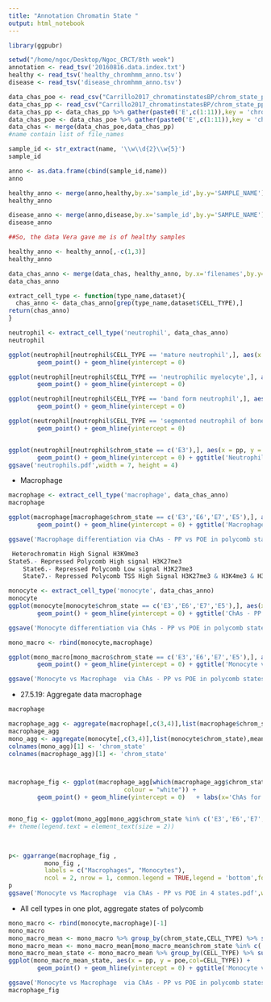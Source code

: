 ```yaml
---
title: "Annotation Chromatin State "
output: html_notebook
---
```

```r
library(ggpubr)
```

```r
setwd("/home/ngoc/Desktop/Ngoc_CRCT/8th week")
annotation <- read_tsv('20160816.data.index.txt')
healthy <- read_tsv('healthy_chromhmm_anno.tsv')
disease <- read_tsv('disease_chromhmm_anno.tsv')
```

```r
data_chas_poe <- read_csv("Carrillo2017_chromatinstatesBP/chrom_state_poe.csv")
data_chas_pp <- read_csv("Carrillo2017_chromatinstatesBP/chrom_state_pp.csv")
data_chas_pp <- data_chas_pp %>% gather(paste0('E',c(1:11)),key = 'chrom_state',value = 'pp')
data_chas_poe <- data_chas_poe %>% gather(paste0('E',c(1:11)),key = 'chrom_state',value = 'poe')
data_chas <- merge(data_chas_poe,data_chas_pp)
#name contain list of file_names
```

```r
sample_id <- str_extract(name, '\\w\\d{2}\\w{5}')
sample_id
```
```r
anno <- as.data.frame(cbind(sample_id,name))
anno
```

```r
healthy_anno <- merge(anno,healthy,by.x='sample_id',by.y='SAMPLE_NAME')
healthy_anno
```
```r
disease_anno <- merge(anno,disease,by.x='sample_id',by.y='SAMPLE_NAME')
disease_anno

##So, the data Vera gave me is of healthy samples
```
```r
healthy_anno <- healthy_anno[,-c(1,3)]
healthy_anno
```


```r
data_chas_anno <- merge(data_chas, healthy_anno, by.x='filenames',by.y='name')
data_chas_anno
```





```r
extract_cell_type <- function(type_name,dataset){
  chas_anno <- data_chas_anno[grep(type_name,dataset$CELL_TYPE),]
return(chas_anno)
}
```

```r
neutrophil <- extract_cell_type('neutrophil', data_chas_anno)
neutrophil
```

```r

ggplot(neutrophil[neutrophil$CELL_TYPE == 'mature neutrophil',], aes(x = pp, y = poe,col=chrom_state)) + 
        geom_point() + geom_hline(yintercept = 0)

```



```r
ggplot(neutrophil[neutrophil$CELL_TYPE == 'neutrophilic myelocyte',], aes(x = pp, y = poe,col=chrom_state)) + 
        geom_point() + geom_hline(yintercept = 0)

```


```r
ggplot(neutrophil[neutrophil$CELL_TYPE == 'band form neutrophil',], aes(x = pp, y = poe,col=chrom_state)) + 
        geom_point() + geom_hline(yintercept = 0)
```



```r
ggplot(neutrophil[neutrophil$CELL_TYPE == 'segmented neutrophil of bone marrow',], aes(x = pp, y = poe,col=chrom_state)) + 
        geom_point() + geom_hline(yintercept = 0)
```
```r

```

```r
ggplot(neutrophil[neutrophil$chrom_state == c('E3'),], aes(x = pp, y = poe,col=CELL_TYPE)) + 
        geom_point() + geom_hline(yintercept = 0) + ggtitle('Neutrophil differentiation via ChAs - PP vs POE')
ggsave('neutrophils.pdf',width = 7, height = 4)
```




- Macrophage

```r
macrophage <- extract_cell_type('macrophage', data_chas_anno)
macrophage

ggplot(macrophage[macrophage$chrom_state == c('E3','E6','E7','E5'),], aes(x = pp, y = poe,col=chrom_state,shape=CELL_TYPE)) + 
        geom_point() + geom_hline(yintercept = 0) + ggtitle('Macrophage differentiation via ChAs - PP vs POE in polycomb states') + scale_colour_discrete(labels=c('E3:Heterochromatin High Signal H3K9me3','E5:Repressed Polycomb High signal H3K27me3','E6:Repressed Polycomb Low signal H3K27me3','E7:Repressed Polycomb TSS High Signal H3K27me3 & H3K4me3 & H3K4me1'))  + theme(legend.text = element_text(size = 4)) + labs(x='ChAs for Promoter-Promoter',y='ChAs for Promoter-Other Ends')

ggsave('Macrophage differentiation via ChAs - PP vs POE in polycomb states.pdf',width = 7, height = 4.5)
```


```r
 Heterochromatin High Signal H3K9me3
State5.- Repressed Polycomb High signal H3K27me3
	State6.- Repressed Polycomb Low signal H3K27me3 
	State7.- Repressed Polycomb TSS High Signal H3K27me3 & H3K4me3 & H3K4me1
```




```r
monocyte <- extract_cell_type('monocyte', data_chas_anno)
monocyte
ggplot(monocyte[monocyte$chrom_state == c('E3','E6','E7','E5'),], aes(x = pp, y = poe,col=chrom_state) + 
        geom_point() + geom_hline(yintercept = 0) + ggtitle('ChAs - PP vs POE in polycomb states of Monocytes') + scale_colour_discrete(labels=c('E3:Heterochromatin High Signal H3K9me3','E5:Repressed Polycomb High signal H3K27me3','E6:Repressed Polycomb Low signal H3K27me3','E7:Repressed Polycomb TSS High Signal H3K27me3 & H3K4me3 & H3K4me1'))  + theme(legend.text = element_text(size = 4)) + labs(x='ChAs for Promoter-Promoter',y='ChAs for Promoter-Other Ends')

ggsave('Monocyte differentiation via ChAs - PP vs POE in polycomb states.pdf',width = 7, height = 4.5)
```



```r
mono_macro <- rbind(monocyte,macrophage)

ggplot(mono_macro[mono_macro$chrom_state == c('E3','E6','E7','E5'),], aes(x = pp, y = poe,col=CELL_TYPE,shape=chrom_state)) + 
        geom_point() + geom_hline(yintercept = 0) + ggtitle('Monocyte vs Macrophage  via ChAs - PP vs POE in polycomb states') + scale_shape_discrete(name='chromatin states',labels=c('E3:Heterochromatin High Signal H3K9me3','E5:Repressed Polycomb High signal H3K27me3','E6:Repressed Polycomb Low signal H3K27me3','E7:Repressed Polycomb TSS High Signal H3K27me3 & H3K4me3 & H3K4me1'))  + theme(legend.text = element_text(size = 4),plot.title = element_text(size=9,colour = 'blue',face = 'bold')) + labs(x='ChAs for Promoter-Promoter',y='ChAs for Promoter-Other Ends') + scale_color_discrete(name='Cell types')

ggsave('Monocyte vs Macrophage  via ChAs - PP vs POE in polycomb states.pdf',width = 7, height = 4.5)
```


- 27.5.19: Aggregate data macrophage

```r
macrophage

macrophage_agg <- aggregate(macrophage[,c(3,4)],list(macrophage$chrom_state),mean)
macrophage_agg
mono_agg <- aggregate(monocyte[,c(3,4)],list(monocyte$chrom_state),mean)
colnames(mono_agg)[1] <- 'chrom_state'
colnames(macrophage_agg)[1] <- 'chrom_state'



macrophage_fig <- ggplot(macrophage_agg[which(macrophage_agg$chrom_state %in% c('E3','E6','E7','E5')),], aes(x = pp, y = poe,col=chrom_state),panel.background = element_rect(size = 0.5, linetype = 'solid',
                                colour = "white")) + 
        geom_point() + geom_hline(yintercept = 0)   + labs(x='ChAs for Promoter-Promoter',y='ChAs for Promoter-Other Ends') + ylim(0,0.18) + xlim(0.15,0.23)  #scale_colour_discrete(labels=c('E3:Heterochromatin High Signal H3K9me3','E5:Repressed Polycomb High signal H3K27me3','E6:Repressed Polycomb Low signal H3K27me3','E7:Repressed Polycomb TSS High Signal H3K27me3 & H3K4me3 & H3K4me1'))  + theme(legend.text = element_text(size = 2))  


mono_fig <- ggplot(mono_agg[mono_agg$chrom_state %in% c('E3','E6','E7','E5'),], aes(x = pp, y = poe,col=chrom_state)) + geom_point() + geom_hline(yintercept = 0)  +    labs(x='ChAs for Promoter-Promoter',y='ChAs for Promoter-Other Ends') + ylim(0,0.18) +xlim(0.15,0.23) 
#+ theme(legend.text = element_text(size = 2))  
  


p<- ggarrange(macrophage_fig ,
          mono_fig , 
          labels = c("Macrophages", "Monocytes"),
          ncol = 2, nrow = 1, common.legend = TRUE,legend = 'bottom',font.label = c(size=8) )  
p
ggsave('Monocyte vs Macrophage  via ChAs - PP vs POE in 4 states.pdf',width = 7, height = 4.5)
```


- All cell types in one plot, aggregate states of polycomb
```r
mono_macro <- rbind(monocyte,macrophage)[-1]
mono_macro
mono_macro_mean <- mono_macro %>% group_by(chrom_state,CELL_TYPE) %>% summarise(pp=mean(pp), poe=mean(poe))
mono_macro_mean <- mono_macro_mean[mono_macro_mean$chrom_state %in% c('E6','E7','E5'),]
mono_macro_mean_state <- mono_macro_mean %>% group_by(CELL_TYPE) %>% summarise(pp=mean(pp), poe=mean(poe))
ggplot(mono_macro_mean_state, aes(x = pp, y = poe,col=CELL_TYPE)) + 
        geom_point() + geom_hline(yintercept = 0) + ggtitle('Monocyte vs Macrophage  via ChAs - PP vs POE in polycomb states')  + theme(legend.text = element_text(size = 4),plot.title = element_text(size=9,colour = 'blue',face = 'bold')) + labs(x='ChAs for Promoter-Promoter',y='ChAs for Promoter-Other Ends') + scale_color_discrete(name='Cell types')

ggsave('Monocyte vs Macrophage  via ChAs - PP vs POE in polycomb states.pdf',width = 7, height = 4.5)
macrophage_fig
```































